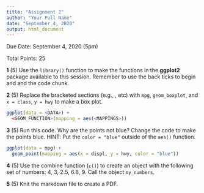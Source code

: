 ```yaml
---
title: "Assignment 2"
author: "Your Full Name"
date: "September 4, 2020"
output: html_document
---
```


Due Date: September 4, 2020 (5pm)

Total Points: 25

**1** (5) Use the `library()` function to make the functions in the **ggplot2** package available to this session. Remember to use the back ticks to begin and and the code chunk.

**2** (5) Replace the bracketed sections (e.g., <DATA>, etc) with `mpg`, `geom_boxplot`, and `x = class`, `y = hwy` to make a box plot. 
```r
ggplot(data = <DATA>) + 
  <GEOM_FUNCTION>(mapping = aes(<MAPPINGS>))
```

**3** (5) Run this code. Why are the points not blue? Change the code to make the points blue. HINT: Put the `color = "blue"` outside of the `aes()` function.
```r
ggplot(data = mpg) + 
  geom_point(mapping = aes(x = displ, y = hwy, color = "blue"))
```

**4** (5) Use the combine function (`c()`) to create an object with the following set of numbers: 4, 3, 2.5, 6.8, 9. Call the object `my_numbers`.

**5** (5) Knit the markdown file to create a PDF.